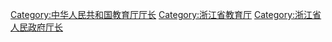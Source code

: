 [[Category:中华人民共和国教育厅厅长|Category:中华人民共和国教育厅厅长]]
[[Category:浙江省教育厅|Category:浙江省教育厅]]
[[Category:浙江省人民政府厅长|Category:浙江省人民政府厅长]]
